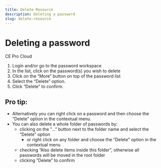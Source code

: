 ```yaml
---
title: Delete Resource
description: Deleting a password
slug: delete-resource
---
```



# Deleting a password

<div style={{display: "flex", gap: "1rem"}}>
  <Chips link="https://www.passbolt.com/ce/docker" isUnderMainTitle={true}>CE</Chips>
  <Chips link="https://www.passbolt.com/pricing/pro" isUnderMainTitle={true}>Pro</Chips>
  <Chips link="https://www.passbolt.com/pricing/cloud" isUnderMainTitle={true}>Cloud</Chips>
</div>

1.  Login and/or go to the password workspace
2.  In the list, click on the password(s) you wish to delete
3.  Click on the “More” button on top of the password list
4.  Select the “Delete” option.
5.  Click “Delete” to confirm.

## Pro tip:

- Alternatively you can right click on a password and then choose the ”Delete” option in the contextual menu.
- You can also delete a whole folder of passwords by:
    - clicking on the ”...” button next to the folder name and select the ”Delete” option
        - or right click on any folder and choose the ”Delete” option in the contextual menu
    - checking ”Also delete items inside this folder”, otherwise all passwords will be moved in the root folder
    - clicking ”Delete” to confirm
